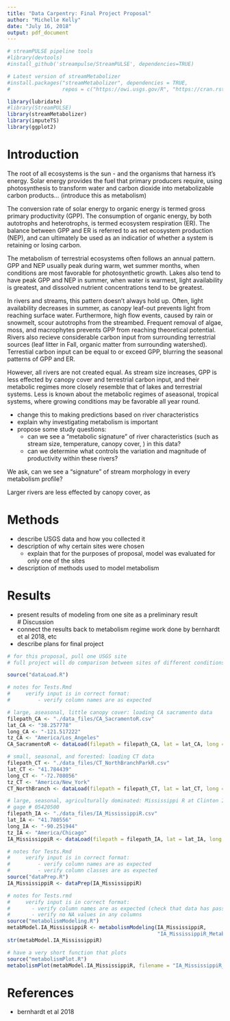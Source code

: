 ```yaml
---
title: "Data Carpentry: Final Project Proposal"
author: "Michelle Kelly"
date: "July 16, 2018"
output: pdf_document
---
```


```r
# streamPULSE pipeline tools
#library(devtools)
#install_github('streampulse/StreamPULSE', dependencies=TRUE)

# Latest version of streamMetabolizer
#install.packages("streamMetabolizer", dependencies = TRUE, 
#                 repos = c("https://owi.usgs.gov/R", "https://cran.rstudio.com"))

library(lubridate)
#library(StreamPULSE)
library(streamMetabolizer)
library(imputeTS)
library(ggplot2)
```

# Introduction  

The root of all ecosystems is the sun - and the organisms that harness it's energy. Solar energy provides the fuel that primary producers require, using photosynthesis to transform water and carbon dioxide into metabolizable carbon products... (introduce this as metabolism)  

The conversion rate of solar energy to organic energy is termed gross primary productivity (GPP). The consumption of organic energy, by both autotrophs and heterotrophs, is termed ecosystem respiration (ER). The balance between GPP and ER is referred to as net ecosystem production (NEP), and can ultimately be used as an indicatior of whether a system is retaining or losing carbon.  

The metabolism of terrestrial ecosystems often follows an annual pattern. GPP and NEP usually peak during warm, wet summer months, when conditions are most favorable for photosynthetic growth. Lakes also tend to have peak GPP and NEP in summer, when water is warmest, light availability is greatest, and dissolved nutrient concentrations tend to be greatest.  

In rivers and streams, this pattern doesn't always hold up. Often, light availability decreases in summer, as canopy leaf-out prevents light from reaching surface water. Furthermore, high flow events, caused by rain or snowmelt, scour autotrophs from the streambed. Frequent removal of algae, moss, and macrophytes prevents GPP from reaching theoretical potential. Rivers also recieve considerable carbon input from surrounding terrestrial sources (leaf litter in Fall, organic matter from surrounding watershed). Terrestial carbon input can be equal to or exceed GPP, blurring the seasonal patterns of GPP and ER.  

However, all rivers are not created equal. As stream size increases, GPP is less effected by canopy cover and terrestrial carbon input, and their metabolic regimes more closely resemble that of lakes and terrestrial systems. Less is known about the metabolic regimes of aseasonal, tropical systems, where growing conditions may be favorable all year round.  

- change this to making predictions based on river characteristics  
- explain why investigating metabolism is important  
- propose some study questions:
    - can we see a "metabolic signature" of river characteristics (such as stream size, temperature, canopy cover, ) in this data?
    - can we determine what controls the variation and magnitude of productivity within these rivers?



We ask, can we see a "signature" of stream morphology in every metabolism profile?

Larger rivers are less effected by canopy cover, as 

# Methods  
- describe USGS data and how you collected it
- description of why certain sites were chosen  
    - explain that for the purposes of proposal, model was evaluated for only one of the sites
- description of methods used to model metabolism  

# Results  
- present results of modeling from one site as a preliminary result  
# Discussion  
- connect the results back to metabolism regime work done by bernhardt et al 2018, etc
- describe plans for final project

```r
# for this proposal, pull one USGS site
# full project will do comparison between sites of different conditions: tropical rivers, artic rivers, heavy agricultural rivers, arid rivers

source("dataLoad.R")

# notes for Tests.Rmd
#     verify input is in correct format:
#         - verify column names are as expected

# large, aseasonal, little canopy cover: loading CA sacramento data
filepath_CA <- "./data_files/CA_SacramentoR.csv"
lat_CA <- "38.257778"
long_CA <- "-121.517222"
tz_CA <- "America/Los_Angeles"
CA_SacramentoR <- dataLoad(filepath = filepath_CA, lat = lat_CA, long = long_CA, tz = tz_CA)

# small, seasonal, and forested: loading CT data
filepath_CT <- "./data_files/CT_NorthBranchParkR.csv"
lat_CT <- "41.784439"
long_CT <- "-72.708056"
tz_CT <- "America/New_York"
CT_NorthBranch <- dataLoad(filepath = filepath_CT, lat = lat_CT, long = long_CT, tz = tz_CT)

# large, seasonal, agriculturally dominated: Mississippi R at Clinton IA
# gage # 05420500
filepath_IA <- "./data_files/IA_MississippiR.csv"
lat_IA <- "41.780556"
long_IA <- "-90.251944"
tz_IA <- "America/Chicago"
IA_MississippiR <- dataLoad(filepath = filepath_IA, lat = lat_IA, long = long_IA, tz = tz_IA)
```

```r
# notes for Tests.Rmd
#     verify input is in correct format:
#         - verify column names are as expected
#         - verify column classes are as expected
source("dataPrep.R")
IA_MississippiR <- dataPrep(IA_MississippiR)
```

```r
# notes for Tests.rmd
#     verify input is in correct format:
#       - verify column names are as expected (check that data has passed through dataPrep)
#       - verify no NA values in any columns
source("metabolismModeling.R")
metabModel.IA_MississippiR <- metabolismModeling(IA_MississippiR,
                                                 "IA_MississippiR_MetabolismModel.csv")
str(metabModel.IA_MississippiR)
```

```r
# have a very short function that plots
source("metabolismPlot.R")
metabolismPlot(metabModel.IA_MississippiR, filename = "IA_MississippiR_MetabolismModel.png") # model is not totally complete, visually check over input data to improve model output. I think this example is fine for the purposes of the proposal, however.
```

# References  
- bernhardt et al 2018